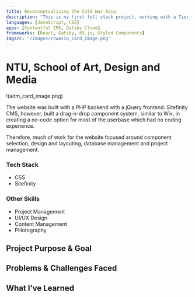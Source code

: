 ```yaml
---
title: Reconceptualizing the Cold War Asia
description: "This is my first full stack project, working with a Tier 1 MOE grant project (6 digits) for creating a digital archive regarding cold war narratives within Asia. The project archives over 100 interviews surrounding the cold war in Asia.The project is a long- term research project by Prof.Masuda Hajimu, a historian at NUS focusing on the Cold War in Asia."
languages: [JavaScript, CSS]
apps: [Contentful CMS, Gatsby Cloud]
frameworks: [React, Gatsby, d3.js, Styled Components]
imgsrc: "/images/rcwasia_card_image.png"
---
```


# NTU, School of Art, Design and Media

!(adm_card_image.png)

The website was built with a PHP backend with a jQuery frontend. Sitefinity CMS, however, built a drag-n-drop component system, similar to Wix, in creating a no-code option for most of the userbase which had no coding experience.

Therefore, much of work for the website focused around component selection, design and layouting, database management and project management.

### Tech Stack

- CSS
- Sitefinity

### Other Skills

- Project Management
- UI/UX Design
- Content Management
- PHotography

## Project Purpose & Goal

## Problems & Challenges Faced

## What I’ve Learned
